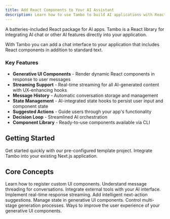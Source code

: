```yaml
---
title: Add React Components to Your AI Assistant
description: Learn how to use Tambo to build AI applications with React UI components that render in response to natural language.
---
```


A batteries-included React package for AI apps. Tambo is a React library for
integrating AI chat or other AI features directly into your application.

With Tambo you can add a chat interface to your application that includes React
components in addition to standard text.

### Key Features

- **Generative UI Components** - Render dynamic React components in response to user messages
- **Streaming Support** - Real-time streaming for all AI-generated content with UX-enhancing hooks
- **Message History** - Automatic conversation storage and management
- **State Management** - AI-integrated state hooks to persist user input and component state
- **Suggested Actions** - Guide users through your app's functionality
- **Decision Loop** - Streamlined AI orchestration
- **Component Library** - Ready-to-use components available via CLI


## Getting Started

<Cards>
  <Card
    href="/docs/getting-started/quickstart#template"
    title="Template Project"
  >
    Get started quickly with our pre-configured template project.
  </Card>
  <Card
    href="/docs/getting-started/quickstart#existing-app"
    title="Add to Existing App"
  >
    Integrate Tambo into your existing Next.js application.
  </Card>
</Cards>

## Core Concepts

<Cards>
  <Card
    href="/docs/concepts/registering-components"
    title="Registering Components"
  >
    Learn how to register custom UI components.
  </Card>
  <Card href="/docs/concepts/message-threads" title="Message Threads">
    Understand message threading for conversations.
  </Card>
  <Card href="/docs/concepts/tools" title="Tools">
    Integrate external tools with your AI interface.
  </Card>
  <Card href="/docs/concepts/streaming" title="Streaming">
    Implement real-time response streaming.
  </Card>
  <Card href="/docs/concepts/suggestions" title="Suggestions">
    Add intelligent next-action suggestions.
  </Card>
  <Card href="/docs/concepts/component-state" title="Component State">
    Manage state in generative UI components.
  </Card>
  <Card href="/docs/concepts/generation-stage" title="Generation Stage">
    Control multi-stage generation processes.
  </Card>
  <Card
    href="/docs/best-practices/component-data-props"
    title="Component Data Props"
  >
    Ways to improve the user experience of your generative UI components.
  </Card>
</Cards>
